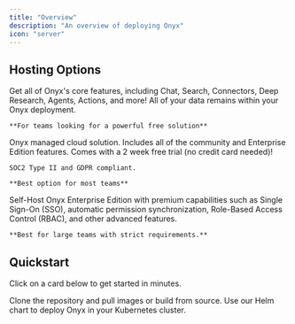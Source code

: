 ```yaml
---
title: "Overview"
description: "An overview of deploying Onyx"
icon: "server"
---
```


## Hosting Options

<CardGroup cols={1}>
  <Card title="Open Source" icon="code" href="#quickstart">
    Get all of Onyx's core features, including Chat, Search, Connectors, Deep Research, Agents, Actions, and more!
    All of your data remains within your Onyx deployment.

    **For teams looking for a powerful free solution**
  </Card>

  <Card title="Onyx Cloud" icon="cloud" href="https://cloud.onyx.app">
    Onyx managed cloud solution. Includes all of the community and Enterprise Edition features.
    Comes with a 2 week free trial (no credit card needed)!

    SOC2 Type II and GDPR compliant.

    **Best option for most teams**
  </Card>

  <Card title="Enterprise Edition" icon="code" href="#/deployment/miscellaneous/enterprise_edition">
    Self-Host Onyx Enterprise Edition with premium capabilities such as Single Sign-On (SSO), automatic permission synchronization,
    Role-Based Access Control (RBAC), and other advanced features.

    **Best for large teams with strict requirements.**
  </Card>
</CardGroup>

## Quickstart
Click on a card below to get started in minutes.

<CardGroup cols={2}>
  <Card title="(Recommended) Launch with Docker" icon="bolt" href="/deployment/getting_started/quickstart#launch-with-docker">
    Clone the repository and pull images or build from source.
  </Card>

  <Card title="Deploy on Kubernetes" icon="code" href="/deployment/deployment_guides/local_deployments/kubernetes">
    Use our Helm chart to deploy Onyx in your Kubernetes cluster.
  </Card>
</CardGroup>
